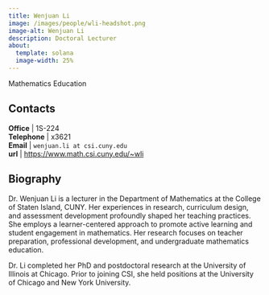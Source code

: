 ```yaml
---
title: Wenjuan Li
image: /images/people/wli-headshot.png
image-alt: Wenjuan Li
description: Doctoral Lecturer
about:
  template: solana
  image-width: 25%
---
```



Mathematics Education


## Contacts

**Office**    | 1S-224     <br/>
<i class="bi bi-telephone"></i> **Telephone** | x3621<br/>
<i class="bi bi-mailbox"></i> **Email**     | `wenjuan.li at csi.cuny.edu`    <br/>
<i class="bi bi-x-diamond"></i>**url**  | [https://www.math.csi.cuny.edu/~wli](https://www.math.csi.cuny.edu/~wli)  <br/>

## Biography

Dr. Wenjuan Li is a lecturer in the Department of Mathematics at the College of Staten Island, CUNY. Her experiences in research, curriculum design, and assessment development profoundly shaped her teaching practices. She employs a learner-centered approach to promote active learning and student engagement in mathematics. Her research focuses on teacher preparation, professional development, and undergraduate mathematics education.


Dr. Li completed her PhD and postdoctoral research at the University of Illinois at Chicago. Prior to joining CSI, she held positions at the University of Chicago and New York University.


